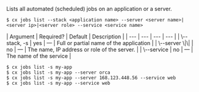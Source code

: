 Lists all automated (scheduled) jobs on an application or a server.

<Tabs >
<Tab label="Usage">

```shell
$ cx jobs list --stack <application name> --server <server name>|<server ip>|<server role> --service <service name>
```
</Tab>
    
<Tab label="arguments">
| Argument | Required? | Default | Description |
|  ---  |  ---  |  ---  |  ---  |
| \--stack, -s <application name> | yes | — | Full or partial name of the application |
| \--server <server name>\|<server ip>\|<server role> | no | — | The name, IP address or role of the server. |
| \--service <service name> | no | — | The name of the service  |
</Tab>
<Tab label="examples">

```shell
$ cx jobs list -s my-app
$ cx jobs list -s my-app --server orca
$ cx jobs list -s my-app --server 168.123.448.56 --service web
$ cx jobs list -s my-app --service web
```

</Tab>
</Tabs>